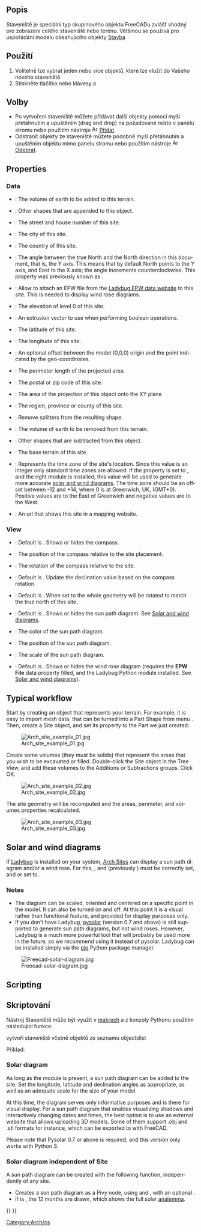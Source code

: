 <languages/>

<div lang="en" dir="ltr" class="mw-content-ltr">
{{Docnav
|[[BIM_Project|Project]]
|[[Arch_Building|Building]]
|[[BIM_Workbench|BIM]]
|IconL=BIM_Project.svg
|IconR=Arch_Building.svg
|IconC=Workbench_BIM.svg
}}
</div>

<div class="mw-translate-fuzzy">
{{GuiCommand/cs|Name=Arch Site|Name/cs=Arch Site|Workbenches=[[Arch_Workbench/cs|Arch]]|MenuLocation=Arch → Site|Shortcut=S I|SeeAlso=[[Arch Floor/cs|Arch Floor]], [[Arch Building/cs|Arch Building]]}}
</div>

<span id="Description"></span>
==Popis==

<div class="mw-translate-fuzzy">
Staveniště je speciální typ skupinového objektu FreeCADu zvlášť vhodný pro zobrazení celého staveniště nebo terénu. Většinou se používá pro uspořádání modelu obsahujícího objekty [[Arch Building/cs|Stavba]]
</div>

<span id="Usage"></span>
<div class="mw-translate-fuzzy">
==Použití==
</div>

<div class="mw-translate-fuzzy">
# Volitelně lze vybrat jeden nebo více objektů, které lze vložit do Vašeho nového staveniště
# Stiskněte tlačítko {{KEY|[[Image:Arch Site.png|16px]] '''Staveniště'''}} nebo klávesy {{KEY|S}} a {{KEY|I}}
</div>

<span id="Options"></span>
==Volby==

<div class="mw-translate-fuzzy">
* Po vytvoření staveniště můžete přidávat další objekty pomocí myši přetáhnutím a upuštěním (drag and drop) na požadované místo v panelu stromu nebo použitím nástroje [[Image:Arch Add.png|16px]] [[Arch Add/cs|Přidat]]
* Odstranit objekty ze staveniště můžete podobně myší přetáhnutím a upuštěním objektu mimo panelu stromu nebo použitím nástroje [[Image:Arch Remove.png|16px]] [[Arch Remove/cs|Odebrat]].
</div>

<div lang="en" dir="ltr" class="mw-content-ltr">
==Properties==
</div>

<div lang="en" dir="ltr" class="mw-content-ltr">
=== Data ===
</div>

<div lang="en" dir="ltr" class="mw-content-ltr">
{{Properties_Title|Site}}
</div>

<div lang="en" dir="ltr" class="mw-content-ltr">
* {{PropertyData|Addition Volume|Volume}}: The volume of earth to be added to this terrain.
* {{PropertyData|Additions|LinkList}}: Other shapes that are appended to this object.
* {{PropertyData|Address|String}}: The street and house number of this site.
* {{PropertyData|City|String}}: The city of this site.
* {{PropertyData|Country|String}}: The country of this site.
* {{PropertyData|Declination|Angle}}: The angle between the true North and the North direction in this document, that is, the Y axis. This means that by default North points to the Y axis, and East to the X axis; the angle increments counterclockwise. This property was previously known as {{PropertyData|North Deviation}}.
* {{PropertyData|EPW File|FileIncluded}}: Allow to attach an EPW file from the [https://www.ladybug.tools/epwmap/ Ladybug EPW data website] to this site. This is needed to display wind rose diagrams.
* {{PropertyData|Elevation|Length}}: The elevation of level 0 of this site.
* {{PropertyData|Extrusion Vector|Vector}}: An extrusion vector to use when performing boolean operations.
* {{PropertyData|Latitude|Float}}: The latitude of this site.
* {{PropertyData|Longitude|Float}}: The longitude of this site.
* {{PropertyData|Origin Offset|Vector}}: An optional offset between the model (0,0,0) origin and the point indicated by the geo-coordinates.
* {{PropertyData|Perimeter|Length}}: The perimeter length of the projected area.
* {{PropertyData|Postal Code|String}}: The postal or zip code of this site.
* {{PropertyData|Projected Area|Area}}: The area of the projection of this object onto the XY plane
* {{PropertyData|Region|String}}: The region, province or county of this site.
* {{PropertyData|Remove Splitter|Bool}}: Remove splitters from the resulting shape.
* {{PropertyData|Subtraction Volume|Volume}}: The volume of earth to be removed from this terrain.
* {{PropertyData|Subtractions|LinkList}}: Other shapes that are subtracted from this object.
* {{PropertyData|Terrain|Link}}: The base terrain of this site
* {{PropertyData|Time Zone|Integer}}: Represents the time zone of the site's location. Since this value is an integer only standard time zones are allowed. If the {{PropertyView|Solar Diagram}} property is set to {{TRUE}}, and the right module is installed, this value will be used to generate more accurate [[#Solar_and_wind_diagrams|solar and wind diagrams]]. The time zone should be an offset between -12 and +14, where 0 is at Greenwich, UK, (GMT+0). Positive values are to the East of Greenwich and negative values are to the West.
* {{PropertyData|Url|String}}: An url that shows this site in a mapping website.
</div>

<div lang="en" dir="ltr" class="mw-content-ltr">
=== View ===
</div>

<div lang="en" dir="ltr" class="mw-content-ltr">
{{Properties_Title|Compass}}
</div>

<div lang="en" dir="ltr" class="mw-content-ltr">
* {{PropertyView|Compass|Bool}}: Default is {{Value|False}}. Shows or hides the compass.
* {{PropertyView|Compass Position|Vector}}: The position of the compass relative to the site placement.
* {{PropertyView|Compass Rotation|Angle}}: The rotation of the compass relative to the site.
* {{PropertyView|Update Declination|Bool}}: Default is {{Value|False}}. Update the declination value based on the compass rotation.
</div>

<div lang="en" dir="ltr" class="mw-content-ltr">
{{Properties_Title|Site}}
</div>

<div lang="en" dir="ltr" class="mw-content-ltr">
* {{PropertyView|Orientation|Enumeration}}: Default is {{Value|Project North}}. When set to {{Value|True North}} the whole geometry will be rotated to match the true north of this site.
* {{PropertyView|Solar Diagram|Bool}}: Default is {{Value|False}}. Shows or hides the sun path diagram. See [[#Solar_and_wind_diagrams|Solar and wind diagrams]].
* {{PropertyView|Solar Diagram Color|Color}}: The color of the sun path diagram.
* {{PropertyView|Solar Diagram Position|Vector}}: The position of the sun path diagram.
* {{PropertyView|Solar Diagram Scale|Float}}: The scale of the sun path diagram.
* {{PropertyView|Wind Rose|Bool}}: Default is {{value|False}}. Shows or hides the wind rose diagram (requires the '''EPW File''' data property filled, and the Ladybug Python module installed. See [[#Solar_and_wind_diagrams|Solar and wind diagrams]]).
</div>

<div lang="en" dir="ltr" class="mw-content-ltr">
== Typical workflow ==
</div>

<div lang="en" dir="ltr" class="mw-content-ltr">
Start by creating an object that represents your terrain. For example, it is easy to import mesh data, that can be turned into a Part Shape from menu {{MenuCommand|Part → Create Shape from Mesh}}. Then, create a Site object, and set its {{PropertyData|Terrain}} property to the Part we just created:
</div>

<div lang="en" dir="ltr" class="mw-content-ltr">
[[Image:Arch site example 01.jpg]]
</div>

<div lang="en" dir="ltr" class="mw-content-ltr">
Create some volumes (they must be solids) that represent the areas that you wish to be excavated or filled. Double-click the Site object in the Tree View, and add these volumes to the Additions or Subtractions groups. Click OK.
</div>

<div lang="en" dir="ltr" class="mw-content-ltr">
[[Image:Arch site example 02.jpg]]
</div>

<div lang="en" dir="ltr" class="mw-content-ltr">
The site geometry will be recomputed and the areas, perimeter, and volumes properties recalculated.
</div>

<div lang="en" dir="ltr" class="mw-content-ltr">
[[Image:Arch site example 03.jpg]]
</div>

<div lang="en" dir="ltr" class="mw-content-ltr">
== Solar and wind diagrams ==
</div>

<div lang="en" dir="ltr" class="mw-content-ltr">
If [https://www.ladybug.tools/ladybug.html Ladybug] is installed on your system, [[Arch_Site|Arch Sites]] can display a sun path diagram and/or a wind rose. For this, {{PropertyData|Longitude}}, {{PropertyData|Latitude}} and {{PropertyData|Declination}} (previously {{PropertyData|North Deviation}}) must be correctly set, and {{PropertyView|Solar Diagram}} or {{PropertyView|Wind Rose}} set to {{TRUE}}.
</div>

<div lang="en" dir="ltr" class="mw-content-ltr">
=== Notes ===
</div>

<div lang="en" dir="ltr" class="mw-content-ltr">
* The diagram can be scaled, oriented and centered on a specific point in the model. It can also be turned on and off. At this point it is a visual rather than functional feature, and provided for display purposes only. 
* If you don't have Ladybug, [https://pysolar.org pysolar] (version 0.7 and above) is still supported to generate sun path diagrams, but not wind roses. However, Ladybug is a much more powerful tool that will probably be used more in the future, so we recommend using it instead of pysolar. Ladybug can be installed simply via the  [https://github.com/ladybug-tools/ladybug?tab=readme-ov-file#installation pip] Python package manager.
</div>

<div lang="en" dir="ltr" class="mw-content-ltr">
[[Image:Freecad-solar-diagram.jpg]]
</div>

<div lang="en" dir="ltr" class="mw-content-ltr">
==Scripting==
</div>

<div class="mw-translate-fuzzy">
==Skriptování==
</div>

<div class="mw-translate-fuzzy">
Nástroj Staveniště může být využit v [[macros/cs|makrech]] a z konzoly Pythonu použitím následující funkce:
</div>

{{Code|code=
Site = makeSite(objectslist=None, baseobj=None, name="Site")
}}

<div class="mw-translate-fuzzy">
vytvoří staveniště včetně objektů ze seznamu objectslist
</div>

Příklad:
{{Code|code=
import FreeCAD, Draft, Arch

p1 = FreeCAD.Vector(0, 0, 0)
p2 = FreeCAD.Vector(2000, 0, 0)
baseline = Draft.makeLine(p1, p2)
Wall = Arch.makeWall(baseline, length=None, width=150, height=2000)
FreeCAD.ActiveDocument.recompute()

Building = Arch.makeBuilding([Wall])
Site = Arch.makeSite([Building])

FreeCAD.ActiveDocument.recompute()
FreeCAD.Gui.ActiveDocument.ActiveView.viewIsometric()
}}

<div lang="en" dir="ltr" class="mw-content-ltr">
=== Solar diagram ===
</div>

<div lang="en" dir="ltr" class="mw-content-ltr">
As long as the {{incode|pysolar}} module is present, a sun path diagram can be added to the site. Set the longitude, latitude and declination angles as appropriate, as well as an adequate scale for the size of your model.
</div>

<div lang="en" dir="ltr" class="mw-content-ltr">
At this time, the diagram serves only informative purposes and is there for visual display. For a sun path diagram that enables visualizing shadows and interactively changing dates and times, the best option is to use an external website that allows uploading 3D models. Some of them support .obj and .stl formats for instance, which can be exported to with FreeCAD.
</div> 

<div lang="en" dir="ltr" class="mw-content-ltr">
Please note that Pysolar 0.7 or above is required, and this version only works with Python 3.
</div>

{{Code|code=
Site.Longitude = -46.38
Site.Latitude = -23.33
Site.Declination = 30
# Uncomment if you want to show the compass
# Site.ViewObject.Compass = True

Site.ViewObject.SolarDiagram = True
Site.ViewObject.SolarDiagramScale = 10000
FreeCAD.ActiveDocument.recompute()
}}

<div lang="en" dir="ltr" class="mw-content-ltr">
=== Solar diagram independent of Site ===
</div>

<div lang="en" dir="ltr" class="mw-content-ltr">
A sun path diagram can be created with the following function, independently of any site.
</div>
{{Code|code=
Node = makeSolarDiagram(longitude, latitude, scale=1, complete=False)
}}

<div lang="en" dir="ltr" class="mw-content-ltr">
* Creates a sun path diagram as a Pivy node, using {{incode|longitude}} and {{incode|latitude}}, with an optional {{incode|scale}}.
* If {{incode|complete}} is {{incode|True}}, the 12 months are drawn, which shows the full solar [https://en.wikipedia.org/wiki/Analemma analemma].
</div>

{{Code|code=
import FreeCADGui, Arch

Node = Arch.makeSolarDiagram(-46.38, -23.33, scale=10000, complete=True)
FreeCAD.Gui.ActiveDocument.ActiveView.getSceneGraph().addChild(Node)
}}


<div class="mw-translate-fuzzy">
[[Category:Arch/cs]]
</div>

{{BIM_Tools_navi{{#translation:}}}}
{{Userdocnavi{{#translation:}}}}